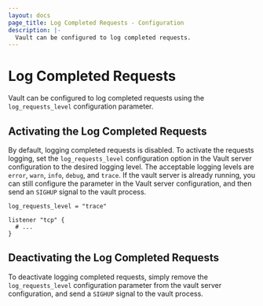 ```yaml
---
layout: docs
page_title: Log Completed Requests - Configuration
description: |-
  Vault can be configured to log completed requests.
---
```


# Log Completed Requests

Vault can be configured to log completed requests using the `log_requests_level` configuration parameter.

## Activating the Log Completed Requests

By default, logging completed requests is disabled. To activate the requests logging, set the `log_requests_level`
configuration option in the Vault server configuration to the desired logging level. The acceptable logging levels are
`error`, `warn`, `info`, `debug`, and `trace`.
If the vault server is already running, you can still configure the parameter in the Vault server configuration,
and then send an `SIGHUP` signal to the vault process.

```hcl
log_requests_level = "trace"

listener "tcp" {
  # ...
}
```

## Deactivating the Log Completed Requests

To deactivate logging completed requests, simply remove the `log_requests_level`
configuration parameter from the vault server configuration, and send a `SIGHUP` signal to the vault process.
